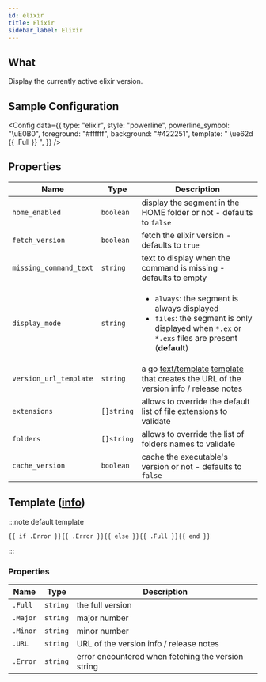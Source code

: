 ```yaml
---
id: elixir
title: Elixir
sidebar_label: Elixir
---
```


## What

Display the currently active elixir version.

## Sample Configuration


<Config
  data={{
    type: "elixir",
    style: "powerline",
    powerline_symbol: "\uE0B0",
    foreground: "#ffffff",
    background: "#422251",
    template: " \ue62d {{ .Full }} ",
  }}
/>

## Properties

| Name                   | Type       | Description                                                                                                                                                       |
| ---------------------- | ---------- | ----------------------------------------------------------------------------------------------------------------------------------------------------------------- |
| `home_enabled`         | `boolean`  | display the segment in the HOME folder or not - defaults to `false`                                                                                               |
| `fetch_version`        | `boolean`  | fetch the elixir version - defaults to `true`                                                                                                                     |
| `missing_command_text` | `string`   | text to display when the command is missing - defaults to empty                                                                                                   |
| `display_mode`         | `string`   | <ul><li>`always`: the segment is always displayed</li><li>`files`: the segment is only displayed when `*.ex` or `*.exs` files are present (**default**)</li></ul> |
| `version_url_template` | `string`   | a go [text/template][go-text-template] [template][templates] that creates the URL of the version info / release notes                                             |
| `extensions`           | `[]string` | allows to override the default list of file extensions to validate                                                                                                |
| `folders`              | `[]string` | allows to override the list of folders names to validate                                                                                                          |
| `cache_version`        | `boolean`  | cache the executable's version or not - defaults to `false`                                                                                                       |

## Template ([info][templates])

:::note default template

```template
{{ if .Error }}{{ .Error }}{{ else }}{{ .Full }}{{ end }}
```

:::

### Properties

| Name     | Type     | Description                                        |
| -------- | -------- | -------------------------------------------------- |
| `.Full`  | `string` | the full version                                   |
| `.Major` | `string` | major number                                       |
| `.Minor` | `string` | minor number                                       |
| `.URL`   | `string` | URL of the version info / release notes            |
| `.Error` | `string` | error encountered when fetching the version string |

[go-text-template]: https://golang.org/pkg/text/template/
[templates]: /docs/configuration/templates
